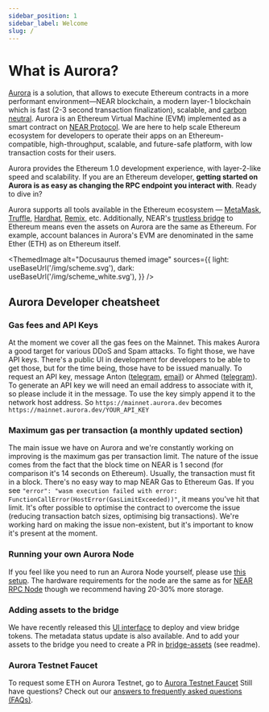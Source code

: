 ```yaml
---
sidebar_position: 1
sidebar_label: Welcome
slug: /
---
```




# What is Aurora?

[Aurora] is a solution, that allows to execute Ethereum contracts in a more performant environment—NEAR blockchain, a modern layer-1 blockchain which is fast (2-3 second transaction finalization), scalable, and [carbon neutral].
Aurora is an Ethereum Virtual Machine (EVM) implemented as a smart contract on [NEAR Protocol]. We are here to help scale Ethereum ecosystem for developers to operate their apps on an Ethereum-compatible, high-throughput, scalable, and future-safe platform, with low transaction costs for their users.

Aurora provides the Ethereum 1.0 development experience, with layer-2-like speed and scalability. If you are an Ethereum developer, **getting started on Aurora is as easy as changing the RPC endpoint you interact with**.
Ready to dive in?

Aurora supports all tools available in the Ethereum ecosystem — [MetaMask], [Truffle], [Hardhat], [Remix], etc.
Additionally, NEAR's [trustless bridge] to Ethereum means even the assets on Aurora are the same as Ethereum. For example, account balances in Aurora's EVM are denominated in the same Ether (ETH) as on Ethereum itself.

<ThemedImage
  alt="Docusaurus themed image"
  sources={{
    light: useBaseUrl('/img/scheme.svg'),
    dark: useBaseUrl('/img/scheme_white.svg'),
  }}
/>

## Aurora Developer cheatsheet

### Gas fees and API Keys
At the moment we cover all the gas fees on the Mainnet. This makes Aurora a good target for various DDoS and Spam attacks.
To fight those, we have API keys. There's a public UI in development for developers to be able to get those, but for the time being, those have to be issued manually.
To request an API key, message Anton ([telegram](https://t.me/antonpaisov), [email](mailto:anton@aurora.dev)) or Ahmed ([telegram](https://t.me/theZeroX)).
To generate an API key we will need an email address to associate with it, so please include it in the message.
To use the key simply append it to the network host address. So `https://mainnet.aurora.dev` becomes `https://mainnet.aurora.dev/YOUR_API_KEY`

### Maximum gas per transaction (a monthly updated section)
The main issue we have on Aurora and we're constantly working on improving is the maximum gas per transaction limit.
The nature of the issue comes from the fact that the block time on NEAR is 1 second (for comparison it's 14 seconds on Ethereum).
Usually, the transaction must fit in a block.
There's no easy way to map NEAR Gas to Ethereum Gas.
If you see `"error": "wasm execution failed with error: FunctionCallError(HostError(GasLimitExceeded))"`, it means you've hit that limit.
It's ofter possible to optimise the contract to overcome the issue (reducing transaction batch sizes, optimising big transactions).
We're working hard on making the issue non-existent, but it's important to know it's present at the moment.

### Running your own Aurora Node
If you feel like you need to run an Aurora Node yourself, please use [this setup](https://github.com/aurora-is-near/partner-relayer-deploy).
The hardware requirements for the node are the same as for [NEAR RPC Node](https://docs.near.org/docs/develop/node/rpc/hardware-rpc#recommended-hardware-specifications) though we recommend having 20-30% more storage.

### Adding assets to the bridge
We have recently released this [UI interface](https://rainbowbridge.app/deploy) to deploy and view bridge tokens.
The metadata status update is also available.
And to add your assets to the bridge you need to create a PR in [bridge-assets](https://github.com/aurora-is-near/bridge-assets) (see readme).

### Aurora Testnet Faucet
To request some ETH on Aurora Testnet, go to [Aurora Testnet Faucet](https://aurora.dev/faucet)
Still have questions? Check out our [answers to frequently asked questions (FAQs)](./faq.md).


[NEAR Protocol]: https://near.org
[Aurora]: https://aurora.dev
[MetaMask]: https://metamask.io
[Truffle]: https://www.trufflesuite.com/truffle
[Hardhat]: https://hardhat.org
[Remix]: https://remix.ethereum.org
[trustless bridge]: https://near.org/bridge
[carbon neutral]: https://near.org/blog/near-climate-neutral-product
